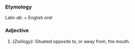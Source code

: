 ===Etymology===
Latin ''ab''. + English ''oral''
===Adjective===
#''(Zoölogy):'' Situated opposite to, or away from, the mouth.